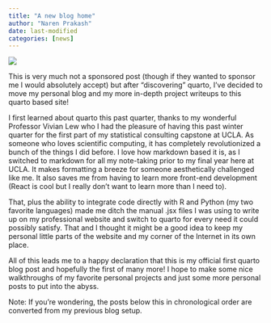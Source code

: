 ```yaml
---
title: "A new blog home"
author: "Naren Prakash"
date: last-modified
categories: [news]
---
```


![](quarto.jpg)

This is very much not a sponsored post (though if they wanted to sponsor me I would absolutely accept) but after "discovering" quarto, I've decided to move my personal blog and my more in-depth project writeups to this quarto based site! 

I first learned about quarto this past quarter, thanks to my wonderful Professor Vivian Lew who I had the pleasure of having this past winter quarter for the first part of my statistical consulting capstone at UCLA. As someone who loves scientific computing, it has completely revolutionized a bunch of the things I did before. I love how markdown based it is, as I switched to markdown for all my note-taking prior to my final year here at UCLA. It makes formatting a breeze for someone aesthetically challenged like me. It also saves me from having to learn more front-end development (React is cool but I really don't want to learn more than I need to).

That, plus the ability to integrate code directly with R and Python (my two favorite languages) made me ditch the manual .jsx files I was using to write up on my professional website and switch to quarto for every need it could possibly satisfy. That and I thought it might be a good idea to keep my personal little parts of the website and my corner of the Internet in its own place. 

All of this leads me to a happy declaration that this is my official first quarto blog post and hopefully the first of many more! I hope to make some nice walkthroughs of my favorite personal projects and just some more personal posts to put into the abyss.

Note: If you're wondering, the posts below this in chronological order are converted from my previous blog setup.